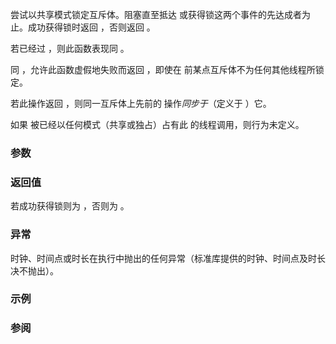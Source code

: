 {{cpp/thread/shared_timed_mutex/title|try_lock_shared_until}}
{{cpp/thread/shared_timed_mutex/navbar}}
{{dcl begin}}
{{dcl|since=c++14|
template&lt; class Clock, class Duration &gt;
bool try_lock_shared_until( const std::chrono::time_point&lt;Clock,Duration&gt;&amp; timeout_time );
}}
{{dcl end}}

尝试以共享模式锁定互斥体。阻塞直至抵达 {{c|timeout_time}} 或获得锁这两个事件的先达成者为止。成功获得锁时返回 {{c|true}}，否则返回 {{c|false}}。

若已经过 {{c|timeout_time}}，则此函数表现同 {{lc|try_lock_shared()}}。

{{cpp/thread/block until|timeout_time}}

同 {{lc|try_lock_shared()}}，允许此函数虚假地失败而返回 {{c|false}}，即使在 {{c|timeout_time}} 前某点互斥体不为任何其他线程所锁定。

若此操作返回 {{c|true}}，则同一互斥体上先前的 {{lc|unlock()}} 操作''同步于''（定义于 {{lc|std::memory_order}}）它。

如果 {{tt|try_lock_shared_until}} 被已经以任何模式（共享或独占）占有此 {{tt|mutex}} 的线程调用，则行为未定义。

===参数===
{{par begin}}
{{par|timeout_time|要阻塞到的最大时间点}}
{{par end}}

===返回值===
若成功获得锁则为 {{c|true}}，否则为 {{c|false}}。

===异常===
时钟、时间点或时长在执行中抛出的任何异常（标准库提供的时钟、时间点及时长决不抛出）。

===示例===
{{example}}

===参阅===
{{dsc begin}}
{{dsc inc|cpp/thread/mutex/dsc try_lock_until|shared_timed_mutex}}
{{dsc inc|cpp/thread/mutex/dsc try_lock_shared|shared_timed_mutex}}
{{dsc inc|cpp/thread/mutex/dsc try_lock_shared_for|shared_timed_mutex}}
{{dsc end}}

{{langlinks|en|es|ja|ru}}
